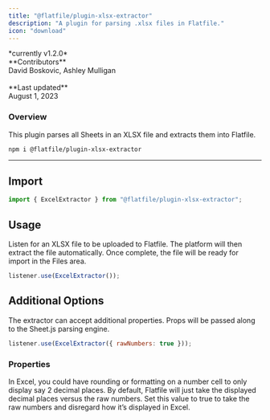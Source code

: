 ```yaml
---
title: "@flatfile/plugin-xlsx-extractor"
description: "A plugin for parsing .xlsx files in Flatfile."
icon: "download"
---
```


<CardGroup cols={1}>
  <Card
    title="@flatfile/plugin-xlsx-extractor"
    href="https://github.com/FlatFilers/flatfile-plugins/tree/main/plugins/xlsx-extractor"
    icon="github"
  >
    *currently v1.2.0*
    <br />
    **Contributors**
    <br />
    David Boskovic, Ashley Mulligan
    <br />
    <br />
    **Last updated**
    <br />
    August 1, 2023
  </Card>
</CardGroup>

### Overview

This plugin parses all Sheets in an XLSX file and extracts them into Flatfile.

```SSH Install
npm i @flatfile/plugin-xlsx-extractor
```

---

## Import

```js
import { ExcelExtractor } from "@flatfile/plugin-xlsx-extractor";
```

## Usage

Listen for an XLSX file to be uploaded to Flatfile. The platform will then extract the file automatically. Once complete, the file will be ready for import in the Files area.

```js
listener.use(ExcelExtractor());
```

## Additional Options

The extractor can accept additional properties. Props will be passed along to the Sheet.js parsing engine.

```js
listener.use(ExcelExtractor({ rawNumbers: true }));
```

### Properties

<ParamField path="rawNumbers" type="boolean" optional>
  In Excel, you could have rounding or formatting on a number cell to only
  display say 2 decimal places. By default, Flatfile will just take the
  displayed decimal places versus the raw numbers. Set this value to true to
  take the raw numbers and disregard how it’s displayed in Excel.
</ParamField>
